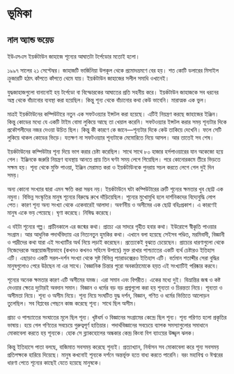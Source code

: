 # ভূমিকা {.unnumbered}

## নাল অ্যান্ড ভয়েড {#null-and-void}

ইউএসএস ইয়র্কটাউন জাহাজে শূন্যের আঘাতটা টর্পেডোর মতোই হলো।

১৯৯৭ সালের ২১ সেপ্টেম্বর। জাহাজটি ভার্জিনিয়া উপকূল থেকে প্রমোদভ্রমণে বের হয়। শত কোটি ডলারের মিসাইল ক্রুজারটি হঠাৎ কাঁপতে কাঁপতে থেমে যায়। ইয়র্কটাউন জাহাজের সলীল সমাধি ওখানেই।

যুদ্ধজাহাজগুলো বানানোই হয় টর্পেডো বা বিস্ফোরকের আঘাতের প্রতি সহনীয় করে। ইয়র্কটাউন জাহাজকে সব ধরনের অস্ত্র থেকে বাঁচানোর ব্যবস্থা করা হয়েছিল। কিন্তু শূন্য থেকে বাঁচানোর কথা কেউ ভাবেনি। মারাত্মক এক ভুল।

মাত্রই ইয়র্কটাউনের কম্পিউটারে নতুন এক সফটওয়্যার ইন্সটল করা হয়েছে। এটিই নিয়ন্ত্রণ করছে জাহাজের ইঞ্জিন। কিন্তু কোডের মধ্যে যে একটি টাইম বোমা লুকিয়ে আছে তা খেয়াল করেনি। সফটওয়্যার ইন্সটল করার সময় শূন্যটার দিকে প্রকৌশলীদের নজর দেওয়া উচিত ছিল। কিন্তু কী কারণে কে জানে—শূন্যটার দিকে কেউ তাকিয়ে দেখেনি। ফলে সেটি লুকিয়ে থাকল কোডের ভিড়ে। যতক্ষণ না  সফটওয়্যার শূন্যটাকে মেমোরিতে নিয়ে আসল। আর তাতেই সব শেষ।

ইয়র্কটাউনের কম্পিউটার শূন্য দিয়ে ভাগ করার চেষ্টা করেছিল। সাথে সাথে ৮০ হাজার হর্সপাওয়ারের যান অকেজো হয়ে গেল। ইঞ্জিনকে জরুরি নিয়ন্ত্রণ ব্যবস্থায় আনতে প্রায় তিন ঘণ্টা সময় লেগে গিয়েছিল। পরে কোনোরকমে তীরে ভিড়তে সক্ষম হয়। শূন্য থেকে মুক্তি পাওয়া, ইঞ্জিন মেরামত করা ও ইয়র্কটাউনকে পুনরায় সচল করতে লেগে গেল দুই দিন সময়।

অন্য কোনো সংখ্যার দ্বারা এমন ক্ষতি করা সম্ভব নয়। ইয়র্কটাউনে ঘটা কম্পিউটারের ত্রুটি শূন্যের ক্ষমতার খুব ছোট্ট এক নমুনা। বিভিন্ন সংস্কৃতির মানুষ শূন্যের বিরুদ্ধে রুখে দাঁড়িয়েছিল। শূন্যের মুখোমুখি হলে দার্শনিকদের বিদ্যেবুদ্ধি লোপ পেত। কারণ শূন্য অন্য সংখ্যা থেকে একেবারেই আলাদা। অবর্ণনীয় ও অসীমের এক ছোট্ট বহিঃপ্রকাশ। এ কারণেই মানুষ একে ভয় পেয়েছে। ঘৃণা করেছে। নিষিদ্ধ করেছে।

এ বইটা শূন্যের গল্প। প্রাচীনকালে এর জন্মের কথা। প্রাচ্যে এর সাদরে গৃহীত হবার কথা। ইউরোপে স্বীকৃতি পাওয়ার সংগ্রাম। আর আধুনিক পদার্থবিদ্যায় এর নিত্যনতুন হুমকির কথা। এখানে বলা হয়েছে সেইসব পণ্ডিত, মরমিবাদী, বিজ্ঞানী ও পাদ্রীদের কথা যারা এই সংখ্যাটির অর্থ নিয়ে লড়াই করেছেন। প্রত্যেকেই বুঝতে চেয়েছেন। প্রাচ্যের ধারণাগুলো থেকে নিজেদেরকে অপ্রয়োজনীয়ভাবে (কখনও কখনও সহিংস উপায়ে) মুক্ত রাখার পাশ্চ্যাতের একটি ব্যর্থ চেষ্টারও ইতিহাস এটি। এছাড়াও একটি সরল-দর্শন সংখ্যা থেকে সৃষ্ট বিভিন্ন প্যারাডক্সেরও ইতিহাস এটি। বর্তমান শতাব্দীর সেরা বুদ্ধির মানুষগুলোও পেরে উঠছেন না এর সাথে। বৈজ্ঞানিক চিন্তার পুরো অবকাঠামোকে হয়ত এই সংখ্যাটিই পরিষ্কার করবে।

শূন্যের অনেক ক্ষমতার কারণ এটি অসীমের যমজ। এরা সমান এবং বিপরীত। একের মধ্যে দুই। বিভ্রান্তির জন্ম ও কষ্ট দেওয়ার ক্ষেত্রে দুটোরই অবদান সমান। বিজ্ঞান ও ধর্মের বড় বড় প্রশ্নগুলো করা হয় শূন্যতা ও চিরন্ততা নিয়ে। শূন্যতা ও অসীমতা নিয়ে। শূন্য ও অসীম নিয়ে। শূন্য নিয়ে সংঘটিত যুদ্ধ দর্শন, বিজ্ঞান, গণিত ও ধর্মের ভিত্তিতে আলোড়ন তুলেছিল। সব বিপ্লবের পেছনে কাজ করেছে শূন্য। সাথে ছিল অসীম।

প্রাচ্য ও পাশ্চ্যাতের সংঘাতের মূলে ছিল শূন্য। খৃষ্টধর্ম ও বিজ্ঞানের সংগ্রামের কেন্দ্রে ছিল শূন্য। শূন্য পরিণত হলো প্রকৃতির ভাষায়। হয়ে গেল গণিতের সবচেয়ে গুরুত্বপূর্ণ হাতিয়ার। পদার্থবিজ্ঞানের সবচেয়ে ব্যাপক সমস্যাগুলোর সমাধানে মোকাবেলা করতে হয় শূন্যকে। হোক সে ব্ল্যাকহোলের অন্ধকার কেন্দ্র কিংবা বিগ ব্যাংয়ের উজ্জ্বল ঝলক।

কিন্তু ইতিহাসে পাতা বলছে, বাজিমাত সবসময় করেছে শূন্যই। প্রত্যাখ্যান, নির্বাসন সব মোকাবেলা করে শূন্য সবসময় প্রতিপক্ষকে হারিয়ে দিয়েছে। মানুষ কখনোই শূন্যকে দর্শনে অন্তর্ভূক্ত হতে বাধ্য করতে পারেনি। বরং মহাবিশ্ব ও ঈশ্বরের ধারণা পেতে শূন্যের কাছেই যেতে হয়েছে মানুষকে।

